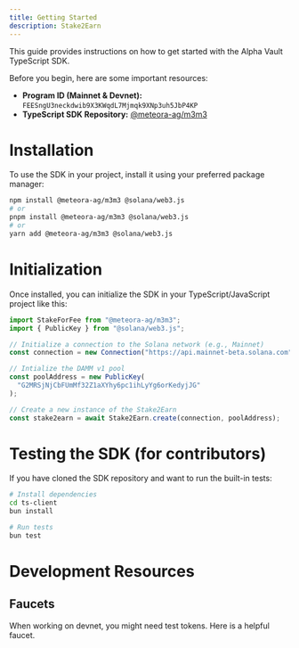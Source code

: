 ```yaml
---
title: Getting Started
description: Stake2Earn
---
```


This guide provides instructions on how to get started with the Alpha Vault TypeScript SDK.

Before you begin, here are some important resources:

-   **Program ID (Mainnet & Devnet):** `FEESngU3neckdwib9X3KWqdL7Mjmqk9XNp3uh5JbP4KP`
-   **TypeScript SDK Repository:** [@meteora-ag/m3m3](https://github.com/MeteoraAg/stake-for-fee-sdk)

# Installation

To use the SDK in your project, install it using your preferred package manager:

```bash
npm install @meteora-ag/m3m3 @solana/web3.js
# or
pnpm install @meteora-ag/m3m3 @solana/web3.js
# or
yarn add @meteora-ag/m3m3 @solana/web3.js
```

# Initialization

Once installed, you can initialize the SDK in your TypeScript/JavaScript project like this:

```typescript
import StakeForFee from "@meteora-ag/m3m3";
import { PublicKey } from "@solana/web3.js";

// Initialize a connection to the Solana network (e.g., Mainnet)
const connection = new Connection("https://api.mainnet-beta.solana.com");

// Intialize the DAMM v1 pool
const poolAddress = new PublicKey(
  "G2MRSjNjCbFUmMf32Z1aXYhy6pc1ihLyYg6orKedyjJG"
);

// Create a new instance of the Stake2Earn
const stake2earn = await Stake2Earn.create(connection, poolAddress);
```

# Testing the SDK (for contributors)

If you have cloned the SDK repository and want to run the built-in tests:

```bash
# Install dependencies
cd ts-client
bun install

# Run tests
bun test
```

# Development Resources

## Faucets

<CardGroup cols={1}>
  <Card title="Devnet Faucet" icon="faucet" href="https://faucet.raccoons.dev/">
    <p>When working on devnet, you might need test tokens. Here is a helpful faucet.</p>
  </Card>
</CardGroup>